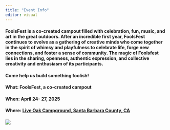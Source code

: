 ```yaml
---
title: "Event Info"
editor: visual
---
```


#### **FoolsFest is a co-created campout filled with celebration, fun, music, and art in the great outdoors. After an incredible first year, FoolsFest continues to evolve as a gathering of creative minds who come together in the spirit of whimsy and playfulness to celebrate life, forge new connections, and foster a sense of community. The magic of Foolsfest lies in the sharing, openness, authentic expression, and collective creativity and enthusiasm of its participants.** 

#### **Come help us build something foolish!**

#### **What: FoolsFest, a co-created campout**

#### **When: April 24- 27, 2025**

#### **Where: [Live Oak Campground, Santa Barbara County, CA]**

  [Live Oak Campground, Santa Barbara County, CA]: https://www.google.com/maps/place/Live+Oak+Camp/@34.5543562,-119.8818684,15z/data=!4m6!3m5!1s0x80e9437d99e398fd:0x811c9e578a278160!8m2!3d34.5543562!4d-119.8818684!16s%2Fg%2F1tdftg1k?entry=ttu

#### 

#### 

![][1]

  [1]: img/pecker_oak.jpeg